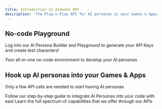 ```yaml
---
title: Introduction to Aideate API
description: 'The Plug-n-Play API for AI personas in your Games & Apps'
---
```


## No-code Playground

Log into our AI Persona Builder and Playground to generate your API Keys and create test characters!

<CardGroup cols={2}>
  <Card
    title="AI Playground"
    icon="pen-to-square"
    href="https://playground.aideate.ai/"
  >
    Your all-in-one no-code environment to develop your AI personas
  </Card>
</CardGroup>

## Hook up AI personas into your Games & Apps

Only a few API calls are needed to start having AI personas

<CardGroup cols={2}>
  <Card
    title="Step-by-Step Guides"
    icon="screwdriver-wrench"
    href="/development-guide"
  >
    Follow our step-by-step guide to integrate AI Personas into your code with east
  </Card>
  <Card
    title="Reference APIs"
    icon="code"
    href="/development"
  >
    Learn the full spectrum of capabilities that we offer through our APIs
  </Card>
</CardGroup>
